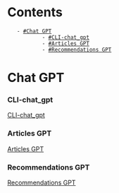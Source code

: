 = Contents =
    - [[#Chat GPT]]
            - [[#CLI-chat_gpt]]
            - [[#Articles GPT]]
            - [[#Recommendations GPT]]

= Chat GPT =


=== CLI-chat_gpt ===
[[CLI-chat_gpt]]
=== Articles GPT ===
[[Articles GPT]]
=== Recommendations GPT ===
[[Recommendations GPT]]
